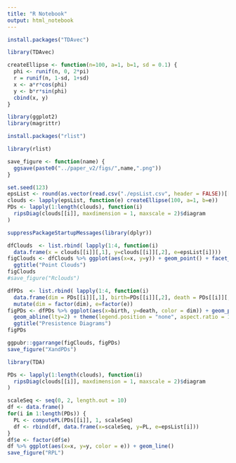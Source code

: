 ```yaml
---
title: "R Notebook"
output: html_notebook
---
```


```r
install.packages("TDAvec")
```

```r
library(TDAvec)
```

```r
createEllipse <- function(n=100, a=1, b=1, sd = 0.1) {
  phi <- runif(n, 0, 2*pi)
  r = runif(n, 1-sd, 1+sd)
  x <- a*r*cos(phi)
  y <- b*r*sin(phi)
  cbind(x, y)
}
```

```r
library(ggplot2)
library(magrittr)
```

```r
install.packages("rlist")
```

```r
library(rlist)
```

```r
save_figure <- function(name) {
  ggsave(paste0("../paper_v2/figs/",name,".png"))
}
```



```r
set.seed(123)
epsList <- round(as.vector(read.csv("./epsList.csv", header = FALSE))[[1]], 3)
clouds <- lapply(epsList, function(e) createEllipse(100, a=1, b=e))
PDs <- lapply(1:length(clouds), function(i) 
  ripsDiag(clouds[[i]], maxdimension = 1, maxscale = 2)$diagram
)
```

```r
suppressPackageStartupMessages(library(dplyr))
```


```r
dfClouds  <- list.rbind( lapply(1:4, function(i) 
  data.frame(x = clouds[[i]][,1], y=clouds[[i]][,2], e=epsList[i])))
figClouds <- dfClouds %>% ggplot(aes(x=x, y=y)) + geom_point() + facet_wrap(~e) + theme(aspect.ratio = 1) +
  ggtitle("Point Clouds")
figClouds
#save_figure("Rclouds")
```

```r
dfPDs  <- list.rbind( lapply(1:4, function(i) 
  data.frame(dim = PDs[[i]][,1], birth=PDs[[i]][,2], death = PDs[[i]][,3], e=epsList[i]))) %>% 
  mutate(dim = factor(dim), e=factor(e))
figPDs <- dfPDs %>% ggplot(aes(x=birth, y=death, color = dim)) + geom_point() + facet_wrap(~e) +
  geom_abline(lty=2) + theme(legend.position = "none", aspect.ratio = 1) + xlim(0, 2) + ylim(0, 2) +
  ggtitle("Presistence Diagrams")
figPDs
```

```r
ggpubr::ggarrange(figClouds, figPDs)
save_figure("XandPDs")
```


```r
library(TDA)
```

```r
PDs <- lapply(1:length(clouds), function(i) 
  ripsDiag(clouds[[i]], maxdimension = 1, maxscale = 2)$diagram
)
```

```r
scaleSeq <- seq(0, 2, length.out = 10)
df <- data.frame()
for(i in 1:length(PDs)) {
  PL <- computePL(PDs[[i]], 1, scaleSeq)
  df <- rbind(df, data.frame(x=scaleSeq, y=PL, e=epsList[i]))
}
df$e <- factor(df$e)
df %>% ggplot(aes(x=x, y=y, color = e)) + geom_line()
save_figure("RPL")
```

